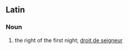 ==Latin==

===Noun===
{{head|la|noun|head=[[iūs]] [[prīmae]] [[noctis]]}}

# the right of the first night; [[droit de seigneur]]